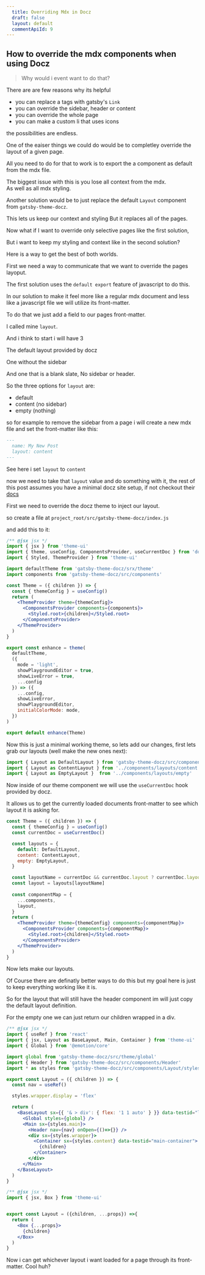 ```yaml
---
  title: Overriding Mdx in Docz
  draft: false
  layout: default
  commentApiId: 9
---
```


## How to override the mdx components when using Docz

> Why would i event want to do that?

There are are few reasons why its helpful
* you can replace a tags with gatsby's `Link`
* you can override the sidebar, header or content
* you can override the whole page
* you can make a custom li that uses icons

the possibilities are endless.

One of the eaiser things we could do would be to completley override the 
layout of a given page.   

All you need to do for that to work is to export the 
a component as default from the mdx file.  

The biggest issue with this is you lose all context from the mdx.  
As well as all mdx styling. 

Another solution would be to just replace the default `Layout` component from
`gatsby-theme-docz`.  

This lets us keep our context and styling
But it replaces all of the pages.

Now what if I want to override only selective pages like the first solution,   

But i want to keep my styling and context like in the second solution?

Here is a way to get the best of both worlds.

First we need a way to communicate that we want to override the pages layoput.  

The first solution uses the `default export` feature of javascript to do this.  

In our solution to make it feel more like a regular mdx document and less like a javascript file we will utilize its front-matter.  

To do that we just add a field to our pages front-matter.

I called mine `layout`. 

And i think to start i will have 3

The default layout provided by docz  

One without the sidebar

And one that is a blank slate,
No sidebar or header.  

So the three options for `layout` are:  

* default
* content (no sidebar)
* empty (nothing)

so for example to remove the sidebar from a page i will create a new 
mdx file and set the front-matter like this:

```md
---
  name: My New Post
  layout: content
---
```

See here i set `layout` to `content`

now we need to take that `layout` value and do something with it,
the rest of this post assumes you have a minimal docz site setup,
if not checkout their [docs](https://docz.site)

First we need to override the docz theme to inject our layout.

so create a file at `project_root/src/gatsby-theme-docz/index.js`

and add this to it:

```jsx filename=src/gatsby-theme-docz/index.js
/** @jsx jsx */
import { jsx } from 'theme-ui'
import { theme, useConfig, ComponentsProvider, useCurrentDoc } from 'docz'
import { Styled, ThemeProvider } from 'theme-ui'

import defaultTheme from 'gatsby-theme-docz/srx/theme'
import components from 'gatsby-theme-docz/src/components'

const Theme = ({ children }) => {
  const { themeConfig } = useConfig()
  return (
    <ThemeProvider theme={themeConfig}>
      <ComponentsProvider components={components}>
        <Styled.root>{children}</Styled.root>
      </ComponentsProvider>
    </ThemeProvider>
  )
}

export const enhance = theme(
  defaultTheme,
  ({
    mode = 'light',
    showPlaygroundEditor = true,
    showLiveError = true,
    ...config
  }) => ({
    ...config,
    showLiveError,
    showPlaygroundEditor,
    initialColorMode: mode,
  })
)

export default enhance(Theme)
```

Now this is just a minimal working theme, so lets add our changes,
first lets grab our layouts (well make the new ones next):

```jsx
import { Layout as DefaultLayout } from 'gatsby-theme-docz/src/components/Layout'
import { Layout as ContentLayout } from '../components/layouts/content'
import { Layout as EmptyLayout }  from '../components/layouts/empty'

```

Now inside of our theme component we will use the `useCurrentDoc` hook provided by docz.   

It allows us to get the currently loaded documents front-matter to see which layout it is asking for.

```jsx
const Theme = ({ children }) => {
  const { themeConfig } = useConfig()
  const currentDoc = useCurrentDoc()

  const layouts = {
    default: DefaultLayout,
    content: ContentLayout,
    empty: EmptyLayout,
  }

  const layoutName = currentDoc && currentDoc.layout ? currentDoc.layout : 'default'
  const layout = layouts[layoutName]
  
  const componentMap = {
    ...components,
    layout,
  }
  return (
    <ThemeProvider theme={themeConfig} components={componentMap}>
      <ComponentsProvider components={componentMap}>
        <Styled.root>{children}</Styled.root>
      </ComponentsProvider>
    </ThemeProvider>
  )
}
```

Now lets make our layouts.  

Of Course there are definatly better ways to do this but my goal
here is just to keep everything working like it is.  

So for the layout that will still have the header component im will just copy the default layout definition.   

For the empty one we can just return our children wrapped in a div.

```jsx filename=src/components/layouts/content.jsx
/** @jsx jsx */
import { useRef } from 'react'
import { jsx, Layout as BaseLayout, Main, Container } from 'theme-ui'
import { Global } from '@emotion/core'

import global from 'gatsby-theme-docz/src/theme/global'
import { Header } from 'gatsby-theme-docz/src/components/Header'
import * as styles from 'gatsby-theme-docz/src/components/Layout/styles'

export const Layout = ({ children }) => {
  const nav = useRef()

  styles.wrapper.display = 'flex'

  return (
    <BaseLayout sx={{ '& > div': { flex: '1 1 auto' } }} data-testid="layout">
      <Global styles={global} />
      <Main sx={styles.main}>
        <Header nav={nav} onOpen={()=>{}} />
        <div sx={styles.wrapper}>
          <Container sx={styles.content} data-testid="main-container">
            {children}
          </Container>
        </div>
      </Main>
    </BaseLayout>
  )
}
```

```jsx filename=src/components/layouts/empty.jsx
/** @jsx jsx */
import { jsx, Box } from 'theme-ui'


export const Layout = ({children, ...props}) =>{
  return (
    <Box {...props}>
      {children}
    </Box>
  )
}
```

Now i can get whichever layout i want loaded for a page through
its front-matter.
Cool huh? 
